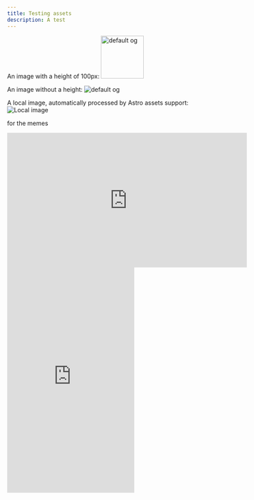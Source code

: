 ```yaml
---
title: Testing assets
description: A test
---
```


An image with a height of 100px:
<img src="https://raw.githubusercontent.com/withastro/docs/main/public/default-og-image.png" height="100px" alt="default og " />

An image without a height:
<img src="https://raw.githubusercontent.com/withastro/docs/main/public/default-og-image.png" alt="default og" />

A local image, automatically processed by Astro assets support:
![Local image](../../../assets/showcase/felicity.pages.dev.png)

for the memes
<iframe width="560" height="315" src="https://www.youtube.com/embed/dQw4w9WgXcQ?si=G7YuhKpPkLFnXKQb&" title="YouTube video player" frameborder="0" allow="accelerometer; autoplay; clipboard-write; encrypted-media; gyroscope; picture-in-picture; web-share" allowfullscreen></iframe>

<iframe width="297" height="527" src="https://www.youtube.com/embed/GOihOAcIgMw" title="😓 Web dev&#39;s biggest buzzword, explained? #webdevelopment #programming" frameborder="0" allow="accelerometer; autoplay; clipboard-write; encrypted-media; gyroscope; picture-in-picture; web-share" allowfullscreen></iframe>